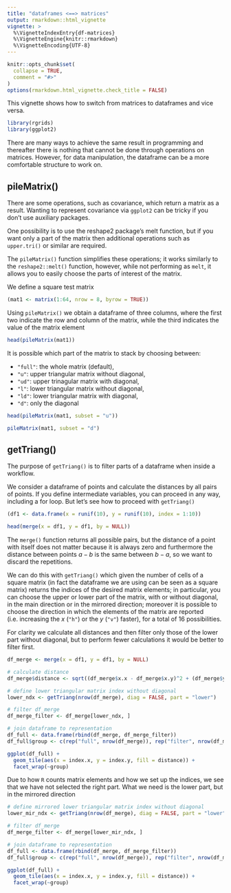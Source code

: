 ```yaml
---
title: "dataframes <==> matrices"
output: rmarkdown::html_vignette
vignette: >
  %\VignetteIndexEntry{df-matrices}
  %\VignetteEngine{knitr::rmarkdown}
  %\VignetteEncoding{UTF-8}
---
```


```r
knitr::opts_chunk$set(
  collapse = TRUE,
  comment = "#>"
)
options(rmarkdown.html_vignette.check_title = FALSE)
```

This vignette shows how to switch from matrices to dataframes and vice versa.

```r
library(rgrids)
library(ggplot2)
```

There are many ways to achieve the same result in programming and thereafter there is nothing that cannot be done through operations on matrices. However, for data manipulation, the dataframe can be a more comfortable structure to work on.

## pileMatrix()
There are some operations, such as covariance, which return a matrix as a result. Wanting to represent covariance via `ggplot2` can be tricky if you don't use auxiliary packages.

One possibility is to use the reshape2 package's melt function, but if you want only a part of the matrix then additional operations such as `upper.tri()` or similar are required.

The `pileMatrix()` function simplifies these operations; it works similarly to the `reshape2::melt()` function, however, while not performing as `melt`, it allows you to easily choose the parts of interest of the matrix.

We define a square test matrix

```r
(mat1 <- matrix(1:64, nrow = 8, byrow = TRUE))
```

Using `pileMatrix()` we obtain a dataframe of three columns, where the first two indicate the row and column of the matrix, while the third indicates the value of the matrix element

```r
head(pileMatrix(mat1))
```

It is possible which part of the matrix to stack by choosing between:

- `"full"`: the whole matrix (default),
- `"u"`: upper triangular matrix without diagonal,
- `"ud"`: upper trinagular matrix with diagonal,
- `"l"`: lower triangular matrix without diagonal,
- `"ld"`: lower triangular matrix with diagonal,
- `"d"`: only the diagonal

```r
head(pileMatrix(mat1, subset = "u"))

pileMatrix(mat1, subset = "d")
```


## getTriang()
The purpose of `getTriang()` is to filter parts of a dataframe when inside a workflow.

We consider a dataframe of points and calculate the distances by all pairs of points. If you define intermediate variables, you can proceed in any way, including a for loop. But let's see how to proceed with `getTriang()`

```r
(df1 <- data.frame(x = runif(10), y = runif(10), index = 1:10))

head(merge(x = df1, y = df1, by = NULL))
```

The `merge()` function returns all possible pairs, but the distance of a point with itself does not matter because it is always zero and furthermore the distance between points $a - b$ is the same between $b - a$, so we want to discard the repetitions. 

We can do this with `getTriang()` which given the number of cells of a square matrix (in fact the dataframe we are using can be seen as a square matrix) returns the indices of the desired matrix elements; in particular, you can choose the upper or lower part of the matrix, with or without diagonal, in the main direction or in the mirrored direction; moreover it is possible to choose the direction in which the elements of the matrix are reported (i.e. increasing the $x$ (`"h"`) or the $y$ (`"v"`) faster), for a total of 16 possibilities.

For clarity we calculate all distances and then filter only those of the lower part without diagonal, but to perform fewer calculations it would be better to filter first.

```r
df_merge <- merge(x = df1, y = df1, by = NULL)

# calculate distance
df_merge$distance <- sqrt((df_merge$x.x - df_merge$x.y)^2 + (df_merge$y.x - df_merge$y.y)^2)

# define lower triangular matrix index without diagonal
lower_ndx <- getTriang(nrow(df_merge), diag = FALSE, part = "lower")

# filter df_merge
df_merge_filter <- df_merge[lower_ndx, ]

# join dataframe to representation
df_full <- data.frame(rbind(df_merge, df_merge_filter))
df_full$group <- c(rep("full", nrow(df_merge)), rep("filter", nrow(df_merge_filter)))

ggplot(df_full) + 
  geom_tile(aes(x = index.x, y = index.y, fill = distance)) + 
  facet_wrap(~group)
```

Due to how `R` counts matrix elements and how we set up the indices, we see that we have not selected the right part. What we need is the lower part, but in the mirrored direction

```r
# define mirrored lower triangular matrix index without diagonal
lower_mir_ndx <- getTriang(nrow(df_merge), diag = FALSE, part = "lower", mirror = TRUE)

# filter df_merge
df_merge_filter <- df_merge[lower_mir_ndx, ]

# join dataframe to representation
df_full <- data.frame(rbind(df_merge, df_merge_filter))
df_full$group <- c(rep("full", nrow(df_merge)), rep("filter", nrow(df_merge_filter)))

ggplot(df_full) + 
  geom_tile(aes(x = index.x, y = index.y, fill = distance)) + 
  facet_wrap(~group)
```
